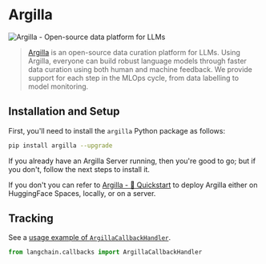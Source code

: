 # Argilla

![Argilla - Open-source data platform for LLMs](https://argilla.io/og.png)

>[Argilla](https://argilla.io/) is an open-source data curation platform for LLMs.
> Using Argilla, everyone can build robust language models through faster data curation 
> using both human and machine feedback. We provide support for each step in the MLOps cycle, 
> from data labelling to model monitoring.

## Installation and Setup

First, you'll need to install the  `argilla` Python package as follows:

```bash
pip install argilla --upgrade
```

If you already have an Argilla Server running, then you're good to go; but if
you don't, follow the next steps to install it.

If you don't you can refer to [Argilla - 🚀 Quickstart](https://docs.argilla.io/en/latest/getting_started/quickstart.html#Running-Argilla-Quickstart) to deploy Argilla either on HuggingFace Spaces, locally, or on a server.

## Tracking

See a [usage example of `ArgillaCallbackHandler`](/docs/integrations/callbacks/argilla.html).

```python
from langchain.callbacks import ArgillaCallbackHandler
```

